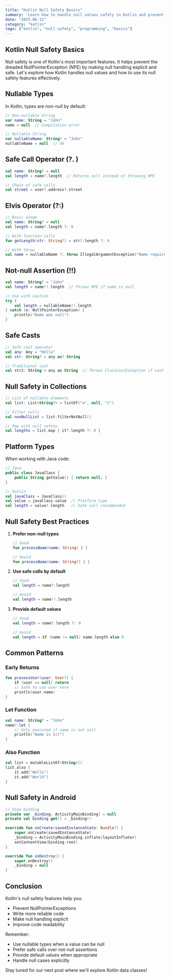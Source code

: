 ```yaml
---
title: "Kotlin Null Safety Basics"
summary: "Learn how to handle null values safely in Kotlin and prevent NullPointerExceptions"
date: "2025-06-12"
category: "kotlin"
tags: ["kotlin", "null-safety", "programming", "basics"]
---
```


## Kotlin Null Safety Basics

Null safety is one of Kotlin's most important features. It helps prevent the dreaded NullPointerException (NPE) by making null handling explicit and safe. Let's explore how Kotlin handles null values and how to use its null safety features effectively.

## Nullable Types

In Kotlin, types are non-null by default:

```kotlin
// Non-nullable String
var name: String = "John"
name = null  // Compilation error

// Nullable String
var nullableName: String? = "John"
nullableName = null  // OK
```

## Safe Call Operator (?. )

```kotlin
val name: String? = null
val length = name?.length  // Returns null instead of throwing NPE

// Chain of safe calls
val street = user?.address?.street
```

## Elvis Operator (?:)

```kotlin
// Basic usage
val name: String? = null
val length = name?.length ?: 0

// With function calls
fun getLength(str: String?) = str?.length ?: 0

// With throw
val name = nullableName ?: throw IllegalArgumentException("Name required")
```

## Not-null Assertion (!!)

```kotlin
val name: String? = "John"
val length = name!!.length  // Throws NPE if name is null

// Use with caution
try {
    val length = nullableName!!.length
} catch (e: NullPointerException) {
    println("Name was null")
}
```

## Safe Casts

```kotlin
// Safe cast operator
val any: Any = "Hello"
val str: String? = any as? String

// Traditional cast
val str2: String = any as String  // Throws ClassCastException if cast fails
```

## Null Safety in Collections

```kotlin
// List of nullable elements
val list: List<String?> = listOf("a", null, "c")

// Filter nulls
val nonNullList = list.filterNotNull()

// Map with null safety
val lengths = list.map { it?.length ?: 0 }
```

## Platform Types

When working with Java code:

```kotlin
// Java
public class JavaClass {
    public String getValue() { return null; }
}

// Kotlin
val javaClass = JavaClass()
val value = javaClass.value  // Platform type
val length = value?.length   // Safe call recommended
```

## Null Safety Best Practices

1. **Prefer non-null types**

   ```kotlin
   // Good
   fun processName(name: String) { }

   // Avoid
   fun processName(name: String?) { }
   ```

2. **Use safe calls by default**

   ```kotlin
   // Good
   val length = name?.length

   // Avoid
   val length = name!!.length
   ```

3. **Provide default values**

   ```kotlin
   // Good
   val length = name?.length ?: 0

   // Avoid
   val length = if (name != null) name.length else 0
   ```

## Common Patterns

### Early Returns

```kotlin
fun processUser(user: User?) {
    if (user == null) return
    // Safe to use user here
    println(user.name)
}
```

### Let Function

```kotlin
val name: String? = "John"
name?.let {
    // Only executed if name is not null
    println("Name is $it")
}
```

### Also Function

```kotlin
val list = mutableListOf<String>()
list.also {
    it.add("Hello")
    it.add("World")
}
```

## Null Safety in Android

```kotlin
// View binding
private var _binding: ActivityMainBinding? = null
private val binding get() = _binding!!

override fun onCreate(savedInstanceState: Bundle?) {
    super.onCreate(savedInstanceState)
    _binding = ActivityMainBinding.inflate(layoutInflater)
    setContentView(binding.root)
}

override fun onDestroy() {
    super.onDestroy()
    _binding = null
}
```

## Conclusion

Kotlin's null safety features help you:

- Prevent NullPointerExceptions
- Write more reliable code
- Make null handling explicit
- Improve code readability

Remember:

- Use nullable types when a value can be null
- Prefer safe calls over not-null assertions
- Provide default values when appropriate
- Handle null cases explicitly

Stay tuned for our next post where we'll explore Kotlin data classes!
